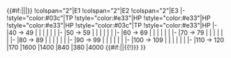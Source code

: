 {{#if:{{{rows|}}}||{{{!}} class="wikitable typography-xl-optout" align="center"}}
|-
!style="width:20%" rowspan="2"|Casual{{#if:{{{rows|}}}|<sup>{{Edit|Winter 2019 Event/Info/Casual HP}}</sup>}}
!colspan="2"|E1
!colspan="2"|E2
!colspan="2"|E3
|-
!style="color:#03c"|TP
!style="color:#e33"|HP
!style="color:#e33"|HP
!style="color:#e33"|HP
!style="color:#03c"|TP
!style="color:#e33"|HP
|-
|40 → 49
|
|
|
|
|
|
|-
|50 → 59
|
|
|
|
|
|
|-
|60 → 69
|
|
|
|
|
|
|-
|70 → 79
|
|
|
|
|
|
|-
|80 → 89
|
|
|
|
|
|
|-
|90 → 99
|
|
|
|
|
|
|-
|100 → 109
|
|
|
|
|
|
|-
|110 → 120
|170
|1600
|1400
|840
|380
|4000
{{#if:{{{rows|}}}||{{!}}} }}
